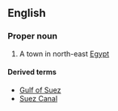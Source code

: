 ==English==

===Proper noun===
{{en-proper noun}}

# A town in north-east [[Egypt]]

====Derived terms====
*[[Gulf of Suez]]
*[[Suez Canal]]
